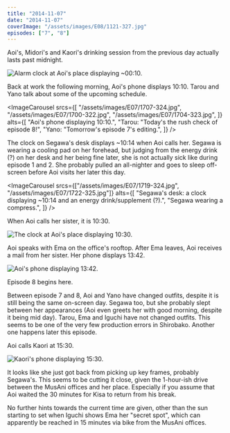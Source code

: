 ```yaml
---
title: "2014-11-07"
date: "2014-11-07"
coverImage: "/assets/images/E08/1121-327.jpg"
episodes: ["7", "8"]
---
```


Aoi's, Midori's and Kaori's drinking session from the previous day actually lasts past midnight.

![Alarm clock at Aoi's place displaying ~00:10.](/assets/images/E07/1627-321.jpg)

Back at work the following morning, Aoi's phone displays 10:10. Tarou and Yano talk about some of the upcoming schedule.

<ImageCarousel
  srcs={[
    "/assets/images/E07/1707-324.jpg",
    "/assets/images/E07/1700-322.jpg",
    "/assets/images/E07/1704-323.jpg",
  ]}
  alts={[
    "Aoi's phone displaying 10:10.",
    "Tarou: \"Today's the rush check of episode 8!",
    "Yano: \"Tomorrow's episode 7's editing.",
  ]}
/>

The clock on Segawa's desk displays ~10:14 when Aoi calls her. Segawa is wearing a cooling pad on her forehead, but judging from the energy drink (?) on her desk and her being fine later, she is not actually sick like during episode 1 and 2. She probably pulled an all-nighter and goes to sleep off-screen before Aoi visits her later this day.

<ImageCarousel
  srcs={["/assets/images/E07/1719-324.jpg", "/assets/images/E07/1722-325.jpg"]}
  alts={[
    "Segawa's desk: a clock displaying ~10:14 and an energy drink/supplement (?).",
    "Segawa wearing a compress.",
  ]}
/>

When Aoi calls her sister, it is 10:30.

![The clock at Aoi's place displaying 10:30.](/assets/images/E07/1809-326.jpg)

Aoi speaks with Ema on the office's rooftop. After Ema leaves, Aoi receives a mail from her sister. Her phone displays 13:42.

![Aoi's phone displaying 13:42.](/assets/images/E07/2249-326.jpg)

Episode 8 begins here.

<Alert>
  <CircleAlert />
  <AlertDescription>
    Between episode 7 and 8, Aoi and Yano have changed outfits, despite it is
    still being the same on-screen day. Segawa too, but she probably slept
    between her appearances (Aoi even greets her with good morning, despite it
    being mid day). Tarou, Ema and Iguchi have not changed outfits. This seems
    to be one of the very few production errors in Shirobako. Another one
    happens later this episode.
  </AlertDescription>
</Alert>

Aoi calls Kaori at 15:30.

![Kaori's phone displaying 15:30.](/assets/images/E08/1431-328.jpg)

It looks like she just got back from picking up key frames, probably Segawa's. This seems to be cutting it close, given the 1-hour-ish drive between the MusAni offices and her place. Especially if you assume that Aoi waited the 30 minutes for Kisa to return from his break.

No further hints towards the current time are given, other than the sun starting to set when Iguchi shows Ema her "secret spot", which can apparently be reached in 15 minutes via bike from the MusAni offices.
